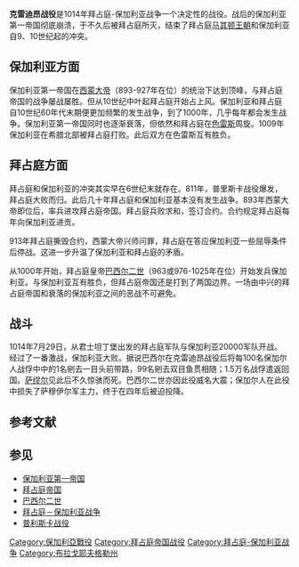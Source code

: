{{Unreferenced|time=2014-05-04T07:21:39+00:00}}
{{coord|41|22|00|N|23|1|00|E|format=dms|display=title}} 
{{Infobox military conflict|
conflict=克雷迪昂戰役|
image=[[File:The_Chronicle_of_Ioannis_Skylitzis_Bulagar_Defeat.jpg|300px]]|
caption=拜占庭人在克雷迪昂擊敗保加利亞人, 岀自{{tsl|en|Madrid Skylitzes|斯基里泽斯编年史彩色插图手稿}}|
|partof= [[拜占庭－保加利亞戰爭|拜占庭－保加利亞戰爭]]
|date=1014年7月29日|
place=今[[布拉格耶夫格勒州|布拉格耶夫格勒州]], [[保加利亞|保加利亞]]|
result=拜占庭決定性勝利|
combatant2=[[保加利亞第一帝國|保加利亞帝國]]|
combatant1=[[拜占庭帝國|拜占庭帝國]]|
commander2=[[保加利亚的萨缪尔|萨缪尔]]<br/>{{link-en|保加利亞的加夫里爾·拉多米爾|Gavril Radomir of Bulgaria|加夫里爾·拉多米爾}} |
commander1=[[巴西爾二世|巴西爾二世]]<br/>{{link-en|尼凱羅斯·克西菲亞甚|Nikephoros Xiphias|尼凱羅斯·克西菲亞甚}}<br/>[[君士坦丁·第欧根尼|君士坦丁·第欧根尼]]<br/>{{link-en|Theophylaktos Botaneiates|Theophylaktos Botaneiates|Theophylaktos Botaneiates}} †| 
strength2=未知, 至少45,000人|
strength1=未知|
casualties2=毀滅性, 15000人被俘|
casualties1=未知|
}}
{{拜占庭-保加利亚战争}}

'''克雷迪昂战役'''是1014年拜占庭-保加利亚战争一个决定性的战役。战后的保加利亚第一帝国彻底崩溃，于不久后被拜占庭所灭，结束了拜占庭[[马其顿王朝|马其顿王朝]]和保加利亚自9、10世纪起的冲突。

==保加利亚方面==

保加利亚第一帝国在[[西美昂一世|西蒙大帝]]（893-927年在位）的统治下达到顶峰，与拜占庭帝国的战争屡战屡胜。但从10世纪中叶起拜占庭开始占上风。保加利亚和拜占庭自10世纪60年代末期便更加频繁的发生战争，到了1000年，几乎每年都会发生战争。保加利亚第一帝国同时也逐渐衰落，但依然和拜占庭在[[色雷斯|色雷斯]]周旋。1009年保加利亚在希腊北部被拜占庭打败。此后双方在色雷斯互有胜负。

==拜占庭方面==

拜占庭和保加利亚的冲突其实早在6世纪末就存在。811年，普里斯卡战役爆发，拜占庭大败而归。此后几十年拜占庭和保加利亚基本没有发生战争。893年西蒙大帝即位后，率兵进攻拜占庭帝国。拜占庭兵败求和，签订合约。合约规定拜占庭每年向保加利亚进贡。

913年拜占庭撕毁合约，西蒙大帝兴师问罪，拜占庭在答应保加利亚一些屈辱条件后停战。这进一步升温了保加利亚和拜占庭的矛盾。

从1000年开始，拜占庭皇帝[[巴西尔二世|巴西尔二世]]（963或976-1025年在位）开始发兵保加利亚。与保加利亚互有胜负，但拜占庭帝国还是打到了两国边界。一场由中兴的拜占庭帝国和衰落的保加利亚之间的恶战不可避免。

==战斗==

1014年7月29日，从君士坦丁堡出发的拜占庭军队与保加利亚20000军队开战。经过了一番激战，保加利亚大败。据说巴西尔在克雷迪昂战役后将每100名保加尔人战俘中中的1名剜去一目头前带路，99名剜去双目鱼贯相随；1.5万名战俘遣返回国。[[保加利亚的萨缪尔|萨缪尔]]见此后不久惊骇而死。巴西尔二世亦因此役威名大震；保加尔人在此役中损失了萨穆伊尔军主力，终于在四年后被迫投降。

==参考文献==

==参见==
*[[保加利亚第一帝国|保加利亚第一帝国]]
*[[拜占庭帝国|拜占庭帝国]]
*[[巴西尔二世|巴西尔二世]]
*[[拜占庭－保加利亚战争|拜占庭－保加利亚战争]]
*[[普利斯卡战役|普利斯卡战役]]

[[Category:保加利亞戰役|Category:保加利亞戰役]]
[[Category:拜占庭帝国战役|Category:拜占庭帝国战役]]
[[Category:拜占庭-保加利亚战争|Category:拜占庭-保加利亚战争]]
[[Category:布拉戈耶夫格勒州|Category:布拉戈耶夫格勒州]]